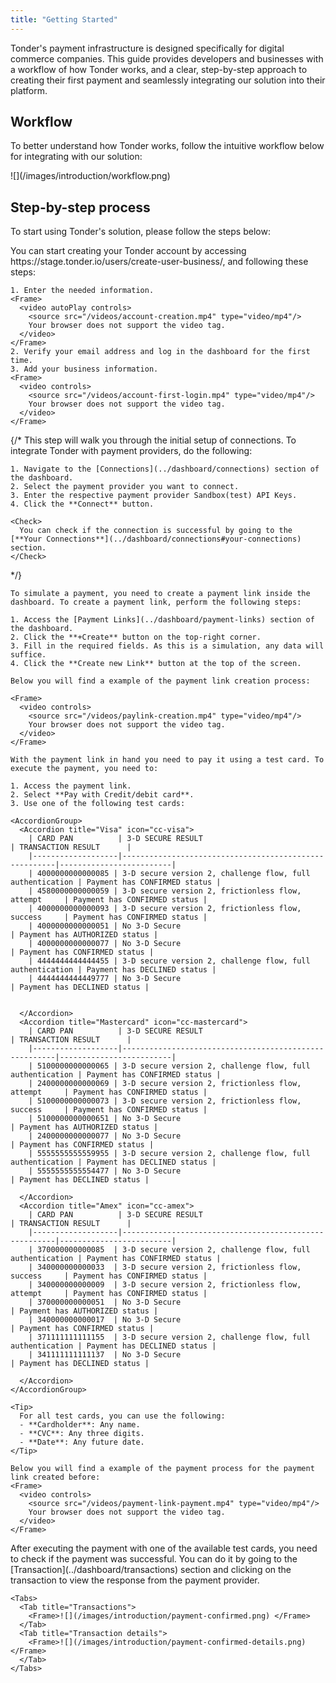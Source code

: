 ```yaml
---
title: "Getting Started"
---
```


Tonder's payment infrastructure is designed specifically for digital commerce companies. This guide provides developers and businesses with a workflow of how Tonder works, and a clear, step-by-step approach to creating their first payment and seamlessly integrating our solution into their platform.

## Workflow

To better understand how Tonder works, follow the intuitive workflow below for integrating with our solution:

<Frame>![](/images/introduction/workflow.png) </Frame>

## Step-by-step process

To start using Tonder's solution, please follow the steps below:

<Steps>
  <Step title="Set up your account">
    You can start creating your Tonder account by accessing https://stage.tonder.io/users/create-user-business/, and following these steps:

    1. Enter the needed information.
    <Frame>
      <video autoPlay controls>
        <source src="/videos/account-creation.mp4" type="video/mp4"/>
        Your browser does not support the video tag.
      </video>
    </Frame>
    2. Verify your email address and log in the dashboard for the first time.
    3. Add your business information.
    <Frame>
      <video controls>
        <source src="/videos/account-first-login.mp4" type="video/mp4"/>
        Your browser does not support the video tag.
      </video>
    </Frame>
  </Step>

  {/* <Step title="Connect to providers">
    This step will walk you through the initial setup of connections.
    To integrate Tonder with payment providers, do the following:

    1. Navigate to the [Connections](../dashboard/connections) section of the dashboard.
    2. Select the payment provider you want to connect.
    3. Enter the respective payment provider Sandbox(test) API Keys.
    4. Click the **Connect** button.

    <Check>
      You can check if the connection is successful by going to the [**Your Connections**](../dashboard/connections#your-connections) section.
    </Check>
  </Step> */}

  <Step title="Create a payment link">

    To simulate a payment, you need to create a payment link inside the dashboard. To create a payment link, perform the following steps:

    1. Access the [Payment Links](../dashboard/payment-links) section of the dashboard.
    2. Click the **+Create** button on the top-right corner.
    3. Fill in the required fields. As this is a simulation, any data will suffice.
    4. Click the **Create new Link** button at the top of the screen.

    Below you will find a example of the payment link creation process:

    <Frame>
      <video controls>
        <source src="/videos/paylink-creation.mp4" type="video/mp4"/>
        Your browser does not support the video tag.
      </video>
    </Frame>
  </Step>

  <Step title="Process your first payment">    
    
    With the payment link in hand you need to pay it using a test card. To execute the payment, you need to:

    1. Access the payment link.
    2. Select **Pay with Credit/debit card**.
    3. Use one of the following test cards:

    <AccordionGroup>
      <Accordion title="Visa" icon="cc-visa">
        | CARD PAN          | 3-D SECURE RESULT                                     | TRANSACTION RESULT      |
        |-------------------|-------------------------------------------------------|-------------------------|
        | 4000000000000085 | 3-D secure version 2, challenge flow, full authentication | Payment has CONFIRMED status |
        | 4580000000000059 | 3-D secure version 2, frictionless flow, attempt     | Payment has CONFIRMED status |
        | 4000000000000093 | 3-D secure version 2, frictionless flow, success     | Payment has CONFIRMED status |
        | 4000000000000051 | No 3-D Secure                                         | Payment has AUTHORIZED status |
        | 4000000000000077 | No 3-D Secure                                         | Payment has CONFIRMED status |
        | 4444444444444455 | 3-D secure version 2, challenge flow, full authentication | Payment has DECLINED status |
        | 4444444444449777 | No 3-D Secure                                         | Payment has DECLINED status |


      </Accordion>
      <Accordion title="Mastercard" icon="cc-mastercard">
        | CARD PAN          | 3-D SECURE RESULT                                     | TRANSACTION RESULT      |
        |-------------------|-------------------------------------------------------|-------------------------|
        | 5100000000000065 | 3-D secure version 2, challenge flow, full authentication | Payment has CONFIRMED status |
        | 2400000000000069 | 3-D secure version 2, frictionless flow, attempt     | Payment has CONFIRMED status |
        | 5100000000000073 | 3-D secure version 2, frictionless flow, success     | Payment has CONFIRMED status |
        | 5100000000000651 | No 3-D Secure                                         | Payment has AUTHORIZED status |
        | 2400000000000077 | No 3-D Secure                                         | Payment has CONFIRMED status |
        | 5555555555559955 | 3-D secure version 2, challenge flow, full authentication | Payment has DECLINED status |
        | 5555555555554477 | No 3-D Secure                                         | Payment has DECLINED status |

      </Accordion>
      <Accordion title="Amex" icon="cc-amex">
        | CARD PAN          | 3-D SECURE RESULT                                     | TRANSACTION RESULT      |
        |-------------------|-------------------------------------------------------|-------------------------|
        | 370000000000085  | 3-D secure version 2, challenge flow, full authentication | Payment has CONFIRMED status |
        | 340000000000033  | 3-D secure version 2, frictionless flow, success     | Payment has CONFIRMED status |
        | 340000000000009  | 3-D secure version 2, frictionless flow, attempt     | Payment has CONFIRMED status |
        | 370000000000051  | No 3-D Secure                                         | Payment has AUTHORIZED status |
        | 340000000000017  | No 3-D Secure                                         | Payment has CONFIRMED status |
        | 371111111111155  | 3-D secure version 2, challenge flow, full authentication | Payment has DECLINED status |
        | 341111111111137  | No 3-D Secure                                         | Payment has DECLINED status |

      </Accordion>
    </AccordionGroup>

    <Tip>
      For all test cards, you can use the following:
      - **Cardholder**: Any name.
      - **CVC**: Any three digits.
      - **Date**: Any future date.
    </Tip>

    Below you will find a example of the payment process for the payment link created before:
    <Frame>
      <video controls>
        <source src="/videos/payment-link-payment.mp4" type="video/mp4"/>
        Your browser does not support the video tag.
      </video>
    </Frame>
  </Step>

  <Step title="Validate the payment">
    After executing the payment with one of the available test cards, you need to check if the payment was successful. You can do it by going to the [Transaction](../dashboard/transactions) section and clicking on the transaction to view the response from the payment provider.

    <Tabs>
      <Tab title="Transactions">
        <Frame>![](/images/introduction/payment-confirmed.png) </Frame>
      </Tab>
      <Tab title="Transaction details">
        <Frame>![](/images/introduction/payment-confirmed-details.png) </Frame>
      </Tab>
    </Tabs>
  </Step>
</Steps>
